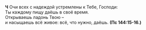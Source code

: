 **Ч** Очи всех с надеждой устремлены к Тебе, Господи:  
Ты каждому пищу даёшь в своё время.  
Открываешь ладонь Твою –  
и насыщаешь всё живое: всё, что нужно, даёшь. **(Пс 144:15-16.)**
